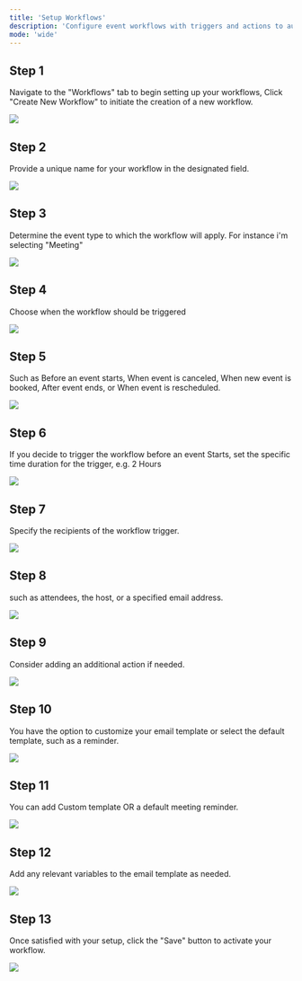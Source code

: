 ```yaml
---
title: 'Setup Workflows'
description: 'Configure event workflows with triggers and actions to automate notifications seamlessly.'
mode: 'wide'
---
```


## Step 1

Navigate to the "Workflows" tab to begin setting up your workflows, Click  "Create New Workflow" to initiate the creation of a new workflow.

<Frame><img src="/images/setup_workflows/1.webp" /></Frame>

## Step 2

Provide a unique name for your workflow in the designated field.

<Frame><img src="/images/setup_workflows/2.webp" /></Frame>

## Step 3

Determine the event type to which the workflow will apply. For instance i'm selecting "Meeting"

<Frame><img src="/images/setup_workflows/3.webp" /></Frame>

## Step 4

Choose when the workflow should be triggered

<Frame><img src="/images/setup_workflows/4.webp" /></Frame>

## Step 5

Such as Before an event starts, When event is canceled, When new event is booked, After event ends, or When event is rescheduled.

<Frame><img src="/images/setup_workflows/5.webp" /></Frame>

## Step 6

If you decide to trigger the workflow before an event Starts, set the specific time duration for the trigger, e.g. 2 Hours

<Frame><img src="/images/setup_workflows/6.webp" /></Frame>

## Step 7

Specify the recipients of the workflow trigger. 

<Frame><img src="/images/setup_workflows/7.webp" /></Frame>

## Step 8

such as attendees, the host, or a specified email address.

<Frame><img src="/images/setup_workflows/10.webp" /></Frame>

## Step 9

Consider adding an additional action if needed.

<Frame><img src="/images/setup_workflows/9.webp" /></Frame>

## Step 10

You have the option to customize your email template or select the default template, such as a reminder.

<Frame><img src="/images/setup_workflows/11.webp" /></Frame>

## Step 11

You can add Custom template OR a default meeting reminder.

<Frame><img src="/images/setup_workflows/12.webp" /></Frame>

## Step 12

Add any relevant variables to the email template as needed.

<Frame><img src="/images/setup_workflows/13.webp" /></Frame>

## Step 13

Once satisfied with your setup, click the "Save" button to activate your workflow.

<Frame><img src="/images/setup_workflows/14.webp" /></Frame>
